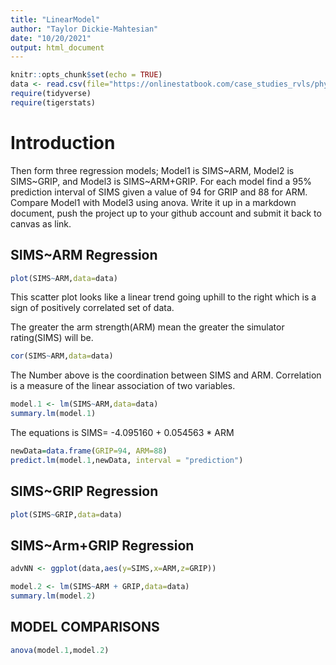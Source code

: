 ```yaml
---
title: "LinearModel"
author: "Taylor Dickie-Mahtesian"
date: "10/20/2021"
output: html_document
---
```


```r
knitr::opts_chunk$set(echo = TRUE)
data <- read.csv(file="https://onlinestatbook.com/case_studies_rvls/physical_strength/data.txt",sep="",header=TRUE)
require(tidyverse)
require(tigerstats)
```

# Introduction

Then form three regression models; Model1 is SIMS~ARM, Model2 is SIMS~GRIP, and Model3 is SIMS~ARM+GRIP. For each model find a 95% prediction interval of SIMS given a value of 94  for GRIP and 88 for ARM. Compare Model1 with Model3 using anova. Write it up in a markdown document, push the project up to your github account and submit it back to canvas as link. 

## SIMS~ARM Regression

```r
plot(SIMS~ARM,data=data)
```

This scatter plot looks like a linear trend going uphill to the right which is a sign of positively correlated set of data.

The greater the arm strength(ARM) mean the greater the simulator rating(SIMS) will be.

```r
cor(SIMS~ARM,data=data)
```
The Number above is the coordination between SIMS and ARM. Correlation is a measure of the linear association of two variables.  

```r
model.1 <- lm(SIMS~ARM,data=data)
summary.lm(model.1)
```

The equations is SIMS= -4.095160 + 0.054563 * ARM

```r
newData=data.frame(GRIP=94, ARM=88)
predict.lm(model.1,newData, interval = "prediction")
```


## SIMS~GRIP Regression


```r
plot(SIMS~GRIP,data=data)
```



## SIMS~Arm+GRIP Regression

```r
advNN <- ggplot(data,aes(y=SIMS,x=ARM,z=GRIP))
```
```r
model.2 <- lm(SIMS~ARM + GRIP,data=data)
summary.lm(model.2)
``` 

## MODEL COMPARISONS

```r
anova(model.1,model.2)
```